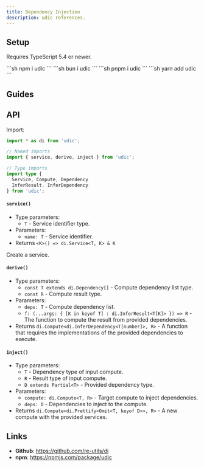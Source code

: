 ```yaml
---
title: Dependency Injection
description: udic references.
---
```



## Setup
Requires TypeScript 5.4 or newer.

<Tabs syncKey='packageManager'>
  <TabItem label='npm' icon='seti:npm'>
    ```sh
    npm i udic
    ```
  </TabItem>
  <TabItem label='bun' icon='bun'>
    ```sh
    bun i udic
    ```
  </TabItem>
  <TabItem label='pnpm' icon='pnpm'>
    ```sh
    pnpm i udic
    ```
  </TabItem>
  <TabItem label='yarn' icon='seti:yarn'>
    ```sh
    yarn add udic
    ```
  </TabItem>
</Tabs>

## Guides
<LinkCard
  title='Using Services'
  href='../using-services'
  description='Create and use services.'
/>

<LinkCard
  title='Provide implementations'
  href='../provide-implementations'
  description='Provide implementations for computes.'
/>

## API
Import:
```ts
import * as di from 'udic';

// Named imports
import { service, derive, inject } from 'udic';

// Type imports
import type {
  Service, Compute, Dependency
  InferResult, InferDependency
} from 'udic';
```

#### `service()`
- Type parameters:
  + `T` - Service identifier type.
- Parameters:
  + `name: T` - Service identifier.
- Returns `<K>() => di.Service<T, K> & K`

Create a service.

#### `derive()`
- Type parameters:
  + `const T extends di.Dependency[]` - Compute dependency list type.
  + `const R` - Compute result type.
- Parameters:
  + `deps: T` - Compute dependency list.
  + `f: (...args: { [K in keyof T] : di.InferResult<T[K]> }) => R` - The function to compute the result from provided dependencies.
- Returns `di.Compute<di.InferDependency<T[number]>, R>` - A function that requires the implementations of the provided dependencies to execute.

#### `inject()`
- Type parameters:
  + `T` - Dependency type of input compute.
  + `R` - Result type of input compute.
  + `D extends Partial<T>` - Provided dependency type.
- Parameters:
  + `compute: di.Compute<T, R>` - Target compute to inject dependencies.
  + `deps: D` - Dependencies to inject to the compute.
- Returns `di.Compute<di.Prettify<Omit<T, keyof D>>, R>` - A new compute with the provided services.

## Links
- **Github**: https://github.com/re-utils/di
- **npm**: https://npmjs.com/package/udic
